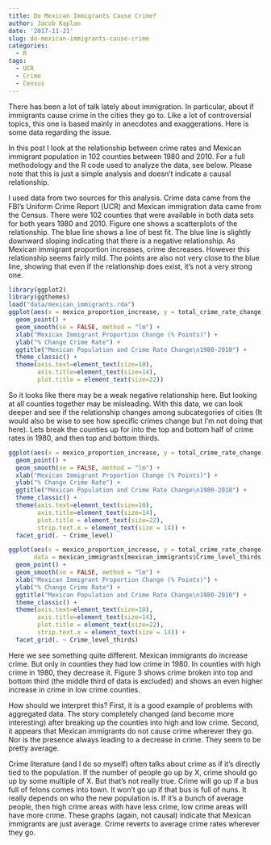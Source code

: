 ```yaml
---
title: Do Mexican Immigrants Cause Crime?
author: Jacob Kaplan
date: '2017-11-21'
slug: do-mexican-immigrants-cause-crime
categories:
  - R
tags:
  - UCR
  - Crime
  - Census
---
```


There has been a lot of talk lately about immigration. In particular, about if immigrants cause crime in the cities they go to. Like a lot of controversial topics, this one is based mainly in anecdotes and exaggerations. Here is some data regarding the issue. 

In this post I look at the relationship between crime rates and Mexican immigrant population in 102 counties between 1980 and 2010. For a full methodology and the R code used to analyze the data, see below. Please note that this is just a simple analysis and doesn't indicate a causal relationship. 

I used data from two sources for this analysis. Crime data came from the FBI's Uniform Crime Report (UCR) and Mexican immigration data came from the Census. There were 102 counties that were available in both data sets for both years 1980 and 2010. Figure one shows a scatterplots of the relationship. The blue line shows a line of best fit. The blue line is slightly downward sloping indicating that there is a negative relationship. As Mexican immigrant proportion increases, crime decreases. However this relationship seems fairly mild. The points are also not very close to the blue line, showing that even if the relationship does exist, it's not a very strong one. 


```r
library(ggplot2)
library(ggthemes)
load("data/mexican_immigrants.rda")
ggplot(aes(x = mexico_proportion_increase, y = total_crime_rate_change), data = mexican_immigrants) +
  geom_point() +
  geom_smooth(se = FALSE, method = "lm") +
  xlab("Mexican Immigrant Proportion Change (% Points)") +
  ylab("% Change Crime Rate") +
  ggtitle("Mexican Population and Crime Rate Change\n1980-2010") +
  theme_classic() +
  theme(axis.text=element_text(size=10),
        axis.title=element_text(size=14),
        plot.title = element_text(size=22))
```

So it looks like there may be a weak negative relationship here. But looking at all counties together may be misleading. With this data, we can look deeper and see if the relationship changes among subcategories of cities (It would also be wise to see how specific crimes change but I'm not doing that here). Lets break the counties up for into the top and bottom half of crime rates in 1980, and then top and bottom thirds. 

```r
ggplot(aes(x = mexico_proportion_increase, y = total_crime_rate_change), data = mexican_immigrants) +
  geom_point() +
  geom_smooth(se = FALSE, method = "lm") +
  xlab("Mexican Immigrant Proportion Change (% Points)") +
  ylab("% Change Crime Rate") +
  ggtitle("Mexican Population and Crime Rate Change\n1980-2010") +
  theme_classic() +
  theme(axis.text=element_text(size=10),
        axis.title=element_text(size=14),
        plot.title = element_text(size=22),
        strip.text.x = element_text(size = 14)) +
  facet_grid(. ~ Crime_level)
```
```r
ggplot(aes(x = mexico_proportion_increase, y = total_crime_rate_change),
       data = mexican_immigrants[mexican_immigrants$Crime_level_thirds != 2,]) +
  geom_point() +
  geom_smooth(se = FALSE, method = "lm") +
  xlab("Mexican Immigrant Proportion Change (% Points)") +
  ylab("% Change Crime Rate") +
  ggtitle("Mexican Population and Crime Rate Change\n1980-2010") +
  theme_classic() +
  theme(axis.text=element_text(size=10),
        axis.title=element_text(size=14),
        plot.title = element_text(size=22),
        strip.text.x = element_text(size = 14)) +
  facet_grid(. ~ Crime_level_thirds)
```


Here we see something quite different. Mexican immigrants do increase crime. But only in counties they had low crime in 1980. In counties with high crime in 1980, they decrease it. Figure 3 shows crime broken into top and bottom third (the middle third of data is excluded) and shows an even higher increase in crime in low crime counties. 

How should we interpret this? First, it is a good example of problems with aggregated data. The story completely changed (and become more interesting) after breaking up the counties into high and low crime. Second, it appears that Mexican immigrants do not cause crime wherever they go. Nor is the presence always leading to a decrease in crime. They seem to be pretty average. 

Crime literature (and I do so myself) often talks about crime as if it's directly tied to the population. If the number of people go up by X, crime should go up by some multiple of X. But that's not really true. Crime will go up if a bus full of felons comes into town. It won't go up if that bus is full of nuns. It really depends on who the new population is. If it's a bunch of average people, then high crime areas with have less crime, low crime areas will have more crime. These graphs (again, not causal) indicate that Mexican immigrants are just average. Crime reverts to average crime rates wherever they go. 


